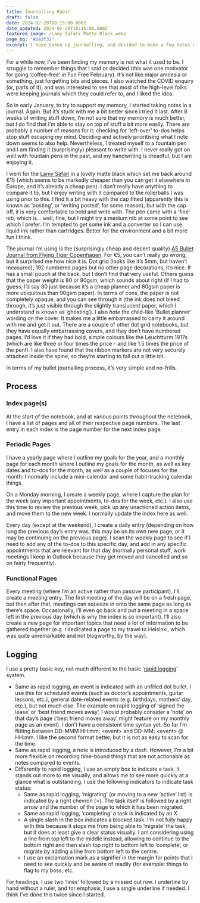 ```yaml
---
title: Journalling Habit
draft: false
date: 2024-02-28T18:15:00.000Z
date_updated: 2024-02-28T18:15:00.000Z
featured_image: /Lamy Safari Matte Black.webp
page_bg: "#2e2f32"
excerpt: I have taken up journalling, and decided to make a few notes about why and how I started this, and how it's been going over the past couple of months. In summary though, it seems to be going pretty well, and I'm finding it a useful habit.
---
```


For a while now, I’ve been finding my memory is not what it used to be. I struggle to remember things that I said or decided (this was one motivator for going ‘coffee-free’ in Fun Free February). It’s not like major amnesia or something, just forgetting bits and pieces. I also watched the COVID enquiry (or, parts of it), and was interested to see that most of the high-level folks were keeping journals which they could refer to, and I liked the idea.

So in early January, to try to support my memory, I started taking notes in a journal. Again. But it’s stuck with me a bit better since I tried it last. After 8 weeks of writing stuff down, I’m not sure that my memory is much better, but I do find that I’m able to stay on top of stuff a bit more easily. There are probably a number of reasons for it: checking for ‘left-over’ to-dos helps stop stuff escaping my mind. Deciding and actively prioritising what I note down seems to also help. Nevertheless, I treated myself to a fountain pen and I am finding it (surprisingly) pleasant to write with. I never really got on well with fountain pens in the past, and my handwriting is dreadful, but I am enjoying it.

I went for the [Lamy Safari](https://www.pirex.hu/iroszerek/toltotollak/lamy-safari-ttoll-matt-fek-17.html) in a lovely matte black which set me back around €15 (which seems to be markedly cheaper than you can get it elsewhere in Europe, and it’s already a cheap pen). I don’t really have anything to compare it to, but I enjoy writing with it compared to the rollerballs I was using prior to this. I find it a bit heavy with the cap fitted (apparently this is known as ‘posting’, or ‘writing posted’, for some reason), but with the cap off, it is very comfortable to hold and write with. The pen came with a ‘fine’ nib, which is… well, fine, but I might try a medium nib at some point to see which I prefer. I’m tempted to get some ink and a converter so I can use liquid ink rather than cartridges. Better for the environment and a bit more fun I think.

The journal I’m using is the (surprisingly cheap and decent quality) [A5 Bullet Journal from Flying Tiger Copenhagen](https://flyingtiger.com/en-hu/products/bullet-planner-a5-3029014). For €5, you can’t really go wrong, but it surprised me how nice it is. Dot grid (looks like it’s 5mm, but haven’t measured), 192 numbered pages but no other page decorations, it’s nice. It has a small pouch at the back, but I don’t find that very useful. Others guess that the paper weight is 80 or 90gsm, which sounds about right (if I had to guess, I’d say 80 just because it’s a cheap planner and 80gsm paper is more ubiquitous than 90gsm paper). In terms of cons, the paper is not completely opaque, and you can see through it (the ink does not bleed through, it’s just visible through the slightly translucent paper, which I understand is known as ‘ghosting’). I also _hate_ the child-like ‘Bullet planner’ wording on the cover. It makes me a little embarrassed to carry it around with me and get it out. There are a couple of other dot grid notebooks, but they have equally embarrassing covers, and they don’t have numbered pages. I’d love it if they had bold, simple colours like the Leuchtturm 1917s (which are like three or four times the price - and like 1.5 times the price of the pen!). I also have found that the ribbon markers are not very securely attached inside the spine, so they’re starting to fall out a little bit.

In terms of my bullet journalling process, it’s very simple and no-frills.

## Process

### Index page(s)

At the start of the notebook, and at various points throughout the notebook, I have a list of pages and all of their respective page numbers. The last entry in each index is the page number for the next index page.

### Periodic Pages

I have a yearly page where I outline my goals for the year, and a monthly page for each month where I outline my goals for the month, as well as key dates and to-dos for the month, as well as a couple of focuses for the month. I normally include a mini-calendar and some habit-tracking calendar things.

On a Monday morning, I create a weekly page, where I capture the plan for the week (any important appointments, to-dos for the week, etc.). I also use this time to review the previous week, pick up any unactioned action items, and move them to the new week. I normally update the index here as well.

Every day (except at the weekend), I create a daily entry (depending on how long the previous day’s entry was, this may be on its own new page, or it may be continuing on the previous page). I scan the weekly page to see if I need to add any of the to-dos to this specific day, and add in any specific appointments that are relevant for that day (normally personal stuff, work meetings I keep in Outlook because they get moved and cancelled and so on fairly frequently).

### Functional Pages

Every meeting (where I’m an active rather than passive participant), I’ll create a meeting entry. The first meeting of the day will be on a fresh page, but then after that, meetings can squeeze in onto the same page as long as there’s space. Occasionally, I’ll even go back and put a meeting in a space left in the previous day (which is why the index is so important). I’ll also create a new page for important topics that need a lot of information to be gathered together (e.g. I dedicated a page to my travel to Helsinki, which was quite unremarkable and not blogworthy, by the way).

## Logging

I use a pretty basic key, not much different to the basic ‘[rapid logging](https://bulletjournal.com/blogs/faq/what-is-rapid-logging-understand-rapid-logging-bullets-and-signifiers)’ system.

- Same as rapid logging, an event is indicated with an unfilled dot bullet. I use this for scheduled events (such as doctor’s appointments, guitar lessons, etc.), general date-related events (e.g. birthdays, mothers’ day, etc.), but not much else. The example on rapid logging of ‘signed the lease’ or ‘best friend moves away’, I would probably consider a ‘note’ on that day’s page (‘best friend moves away’ might feature on my monthly page as an event). I don’t have a consistent time syntax yet. So far I’m flitting between DD-MMM HH:mm: &lt;event&gt; and DD-MM: &lt;event&gt; @ HH:mm. I like the second format better, but it is not as easy to scan for the time.
- Same as rapid logging, a note is introduced by a dash. However, I’m a bit more flexible on recording time-bound things that are not actionable as notes compared to events.
- Differently to rapid logging, I use an empty box to indicate a task. It stands out more to me visually, and allows me to see more quickly at a glance what is outstanding. I use the following indicators to indicate task status:
  - Same as rapid logging, ‘migrating’ (or moving to a new ‘active’ list) is indicated by a right chevron (>). The task itself is followed by a right arrow and the number of the page to which it has been migrated.
  - Same as rapid logging, ‘completing’ a task is indicated by an X
  - A single slash in the box indicates a blocked task. I’m not fully happy with this because it stops me from being able to ‘migrate’ the task, but it does at least give a clear status visually. I am considering using a line from top left to the middle instead, allowing to continue to the bottom right and then slash top right to bottom left to ‘complete’, or migrate by adding a line from bottom left to the centre.
  - I use an exclamation mark as a signifier in the margin for points that I need to see quickly and be aware of readily (for example: things to flag to my boss, etc.

For headings, I use two ‘lines’ followed by a missed out row. I underline by hand without a ruler, and for emphasis, I use a single underline if needed. I think I’ve done this twice since I started.

